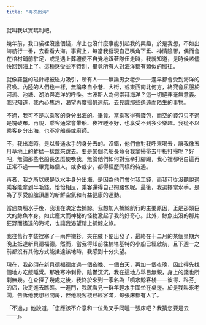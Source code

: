 ```yaml
---
title: "再次出海"
---
```


就叫我以實瑪利吧。

幾年前，我口袋裡沒幾個錢，岸上也沒什麼事能引起我的興趣，於是我想，不如出海航行一番，去看看大海。事實上，每當我發現自己嘴角下垂、神情陰鬱，偶而會在棺材鋪前駐足，或是遇上葬禮便不自覺地跟著隊伍走時，我就知道，是時候該儘快回到海上了。這種感受並不特別，畢竟所有人對海洋都有類似的嚮往。

就像羅盤的磁針總被磁力吸引，所有人——無論男女老少——遲早都會受到海洋的召喚。內陸的人們也一樣，無論來自小巷、大街，或東西南北何方，終究會屈服於河流、池塘、湖泊與海洋的呼喚。古波斯人為何崇拜海洋？這一切絕非毫無意義。我只知道，我內心焦灼，渴望再度揚帆遠航，去見識那些遙遠而陌生的事物。

不過，我可不是以乘客的身分出海的。畢竟，當乘客得有錢包，而空的錢包只不過是塊破布。再說，乘客通常會暈船、夜裡睡不好，也享受不到多少樂趣。我從不以乘客身分出海，也不當船長或廚師。

不，我出海時，是以普通水手的身分去的。沒錯，他們會對我呼來喝去，讓我像五月草地上的蚱蜢一樣跳來跳去。要是某個老船長命令我拿掃帚去甲板打掃呢？好吧，無論那些老船長怎麼使喚我，無論他們如何對我拳打腳踢，我心裡都明白這再正常不過——畢竟每個人，或多或少，都得經歷同樣的待遇。

再者，我之所以總是以水手身分出海，是因為他們會付我工錢，而我可從沒聽說過乘客能拿到半毛錢。恰恰相反，乘客還得自己掏腰包呢。最後，我選擇當水手，是為了享受船艙頂層的新鮮空氣和有益健康的運動。

當過商船水手後，我現在決定去捕鯨。我想加入捕鯨航行的主要原因，正是那頭巨大的鯨魚本身。如此龐大而神秘的怪物激起了我的好奇心。此外，鯨魚出沒的那片狂野而遙遠的海域，也讓我渴望踏上捕鯨之旅。

我往舊行李袋裡塞了一兩件襯衫，夾在腋下便出發了，最終在十二月的某個星期六晚上抵達新貝德福德。然而，當我得知前往楠塔基特的小船已經啟航，且下週一之前都沒有其他方式能抵達該地時，我感到十分失望。

現在，我必須在新貝德福德度過一個夜晚、一個白天，再加一個夜晚，因此得先找個地方吃飯睡覺。那晚寒冷刺骨，陰鬱沉沉，我在這地方舉目無親，身上的錢也所剩無幾。在查探了幾處之後，我終於來到一家名為「噴水鯨客棧——彼得．科芬」的店，決定進去瞧瞧。一進門，我就看見一群年輕水手圍坐在桌邊。於是我叫來老闆，告訴他我想租間房，但他說客棧已經客滿，每張床都有人了。

「不過，」他說道，「您應該不介意和一位魚叉手同睡一張床吧？我猜您要是去——」。

